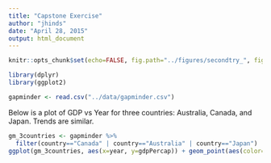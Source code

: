 ```yaml
---
title: "Capstone Exercise"
author: "jhinds"
date: "April 28, 2015"
output: html_document
---
```


```r
knitr::opts_chunk$set(echo=FALSE, fig.path="../figures/secondtry_", fig.height=5, fig.width=7)
```


```r
library(dplyr)
library(ggplot2)
```


```r
gapminder <- read.csv("../data/gapminder.csv")
```

Below is a plot of GDP vs Year for three countries: Australia, Canada, and Japan.  Trends are similar.

```r
gm_3countries <- gapminder %>%
  filter(country=="Canada" | country=="Australia" | country=="Japan")
ggplot(gm_3countries, aes(x=year, y=gdpPercap)) + geom_point(aes(color=country)) + facet_wrap(~ country)
```

